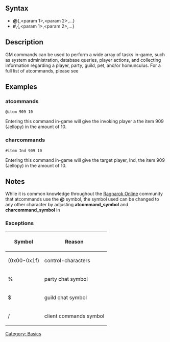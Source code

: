 ==Syntax==
* '''@'''<command>{,<param 1>,<param 2>,...}
* '''#'''<command>,<target>{,<param 1>,<param 2>,...}
==Description==
GM commands can be used to perform a wide array of tasks in-game, such as system administration, database queries, player actions, and collecting information regarding a player, party, guild, pet, and/or homunculus. For a full list of atcommands, please see {{git|doc/atcommands.txt}}

==Examples==
===atcommands===
<pre>
@item 909 10
</pre>
Entering this command in-game will give the invoking player a the item 909 (Jellopy) in the amount of 10.

===charcommands===
<pre>
#item Ind 909 10
</pre>
Entering this command in-game will give the target player, Ind, the item 909 (Jellopy) in the amount of 10.

==Notes==
While it is common knowledge throughout the [[Ragnarok Online]] community that atcommands use the '''@''' symbol, the symbol used can be changed to any other character by adjusting '''atcommand_symbol''' and '''charcommand_symbol''' in {{git|conf/atcommand.conf}}

===Exceptions===
{| class="wikitable" border="1"
!Symbol
!Reason
|-
|(0x00-0x1f)||control-characters 
|-
|%||party chat symbol
|-
|$||guild chat symbol
|-
|/||client commands symbol
|}

[[Category: Basics]]